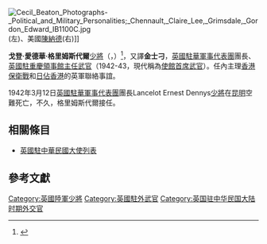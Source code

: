 [[File:Cecil_Beaton_Photographs-_Political_and_Military_Personalities;_Chennault,_Claire_Lee,_Grimsdale,_Gordon_Edward_IB1100C.jpg|thumb]](左)、美國[[陳納德|陳納德]](右)]]

'''戈登·愛德華·格里姆斯代爾'''[[少將|少將]]（{{lang-en|Gordon Edward Grimsdale}}，{{bd|1893年||1950年|10月30日}}）<ref>{{cite web|url=https://www.npg.org.uk/collections/search/person/mp132099/gordon-edward-grimsdale|title=Gordon Edward Grimsdale|work=[[英國國家肖像館|英國國家肖像館]]|access-date=2021-02-06|archive-date=2015-09-14|archive-url=https://web.archive.org/web/20150914095532/http://www.npg.org.uk/collections/search/person/mp132099/gordon-edward-grimsdale|dead-url=no}}</ref>，又譯'''金士刁'''，[[英國駐華軍事代表團|英國駐華軍事代表團]]團長、[[英國駐重慶領事館|英國駐重慶領事館]][[駐外武官|主任武官]]（1942-43，現代稱為[[駐外武官|使館首席武官]]）。任內主理[[香港保衛戰|香港保衛戰]]和[[日佔香港|日佔香港]]的英軍聯絡事誼。

1942年3月12日[[英國駐華軍事代表團|英國駐華軍事代表團]]團長Lancelot Ernest Dennys[[少將|少將]]在[[昆明|昆明]]空難死亡，不久，格里姆斯代爾接任。

==相關條目==

*[[英國駐中華民國大使列表|英國駐中華民國大使列表]]

==參考文獻==

{{reflist}}
{{DEFAULTSORT:Grimsdale, Gordon Edward}}
[[Category:英國陸軍少將|Category:英國陸軍少將]]
[[Category:英國駐外武官|Category:英國駐外武官]]
[[Category:英国驻中华民国大陆时期外交官|Category:英国驻中华民国大陆时期外交官]]